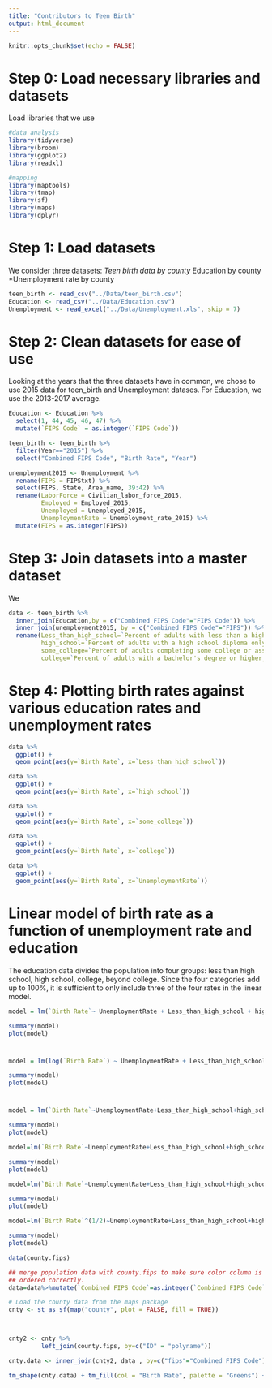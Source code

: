 ```yaml
---
title: "Contributors to Teen Birth"
output: html_document
---
```


```r
knitr::opts_chunk$set(echo = FALSE)
```

# Step 0: Load necessary libraries and datasets
Load libraries that we use
```r
#data analysis
library(tidyverse)
library(broom)
library(ggplot2)
library(readxl)

#mapping
library(maptools)
library(tmap) 
library(sf)
library(maps)
library(dplyr)
```

# Step 1: Load datasets
We consider three datasets:
*Teen birth data by county
*Education by county
*Unemployment rate by county

```r
teen_birth <- read_csv("../Data/teen_birth.csv")
Education <- read_csv("../Data/Education.csv")
Unemployment <- read_excel("../Data/Unemployment.xls", skip = 7)
```

# Step 2: Clean datasets for ease of use
Looking at the years that the three datasets have in common, we chose to use 2015 data for teen_birth and Unemployment datases. For Education, we use the 2013-2017 average.

```r
Education <- Education %>%
  select(1, 44, 45, 46, 47) %>%
  mutate(`FIPS Code` = as.integer(`FIPS Code`))

teen_birth <- teen_birth %>%
  filter(Year=="2015") %>%
  select("Combined FIPS Code", "Birth Rate", "Year")

unemployment2015 <- Unemployment %>%
  rename(FIPS = FIPStxt) %>%
  select(FIPS, State, Area_name, 39:42) %>%
  rename(LaborForce = Civilian_labor_force_2015, 
         Employed = Employed_2015, 
         Unemployed = Unemployed_2015, 
         UnemploymentRate = Unemployment_rate_2015) %>%
  mutate(FIPS = as.integer(FIPS))
```

# Step 3: Join datasets into a master dataset
We

```r
data <- teen_birth %>%
  inner_join(Education,by = c("Combined FIPS Code"="FIPS Code")) %>%
  inner_join(unemployment2015, by = c("Combined FIPS Code"="FIPS")) %>%
  rename(Less_than_high_school=`Percent of adults with less than a high school diploma, 2013-17`,
         high_school=`Percent of adults with a high school diploma only, 2013-17`,
         some_college=`Percent of adults completing some college or associate's degree, 2013-17`,
         college=`Percent of adults with a bachelor's degree or higher, 2013-17`)
```

# Step 4: Plotting birth rates against various education rates and unemployment rates

```r
data %>%
  ggplot() +
  geom_point(aes(y=`Birth Rate`, x=`Less_than_high_school`))

data %>%
  ggplot() +
  geom_point(aes(y=`Birth Rate`, x=`high_school`))

data %>%
  ggplot() +
  geom_point(aes(y=`Birth Rate`, x=`some_college`))

data %>%
  ggplot() +
  geom_point(aes(y=`Birth Rate`, x=`college`))

data %>%
  ggplot() +
  geom_point(aes(y=`Birth Rate`, x=`UnemploymentRate`))
```

# Linear model of birth rate as a function of unemployment rate and education
The education data divides the population into four groups: less than high school, high school, college, beyond college. Since the four categories add up to 100%, it is sufficient to only include three of the four rates in the linear model.

```r
model = lm(`Birth Rate`~ UnemploymentRate + Less_than_high_school + high_school + college, data = data)

summary(model)
plot(model)
```

#

```r
model = lm(log(`Birth Rate`) ~ UnemploymentRate + Less_than_high_school + high_school + college, data = data)

summary(model)
plot(model)
```

# 

```r

model = lm(`Birth Rate`~UnemploymentRate+Less_than_high_school+high_school+college+I(UnemploymentRate^2)+I(Less_than_high_school^2)+I(high_school^2)+I(college^2),data=data)

summary(model)
plot(model)
```


```r

model=lm(`Birth Rate`~UnemploymentRate+Less_than_high_school+high_school+college+I(UnemploymentRate^(1/2))+I(Less_than_high_school^(1/2))+I(high_school^(1/2))+I(college^(1/2)),data=data)

summary(model)
plot(model)
```



```r

model=lm(`Birth Rate`~UnemploymentRate+Less_than_high_school+high_school+college+I(log(UnemploymentRate))+I(log(Less_than_high_school))+I(log(high_school))+I(log(college)),data=data)

summary(model)
plot(model)
```


```r
model=lm(`Birth Rate`^(1/2)~UnemploymentRate+Less_than_high_school+high_school+college,data=data)

summary(model)
plot(model)
```

```r
data(county.fips)

## merge population data with county.fips to make sure color column is
## ordered correctly.
data=data%>%mutate(`Combined FIPS Code`=as.integer(`Combined FIPS Code`))


```

```r
# Load the county data from the maps package
cnty <- st_as_sf(map("county", plot = FALSE, fill = TRUE))



cnty2 <- cnty %>%
         left_join(county.fips, by=c("ID" = "polyname"))

cnty.data <- inner_join(cnty2, data , by=c("fips"="Combined FIPS Code") )

tm_shape(cnty.data) + tm_fill(col = "Birth Rate", palette = "Greens") +tm_legend(outside = TRUE)
```